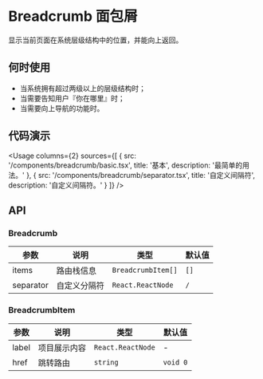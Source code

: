 
# Breadcrumb 面包屑

显示当前页面在系统层级结构中的位置，并能向上返回。

## 何时使用

- 当系统拥有超过两级以上的层级结构时；
- 当需要告知用户『你在哪里』时；
- 当需要向上导航的功能时。

## 代码演示

<Usage
  columns={2}
  sources={[
    {
      src: '/components/breadcrumb/basic.tsx',
      title: '基本',
      description: '最简单的用法。'
    },
    {
      src: '/components/breadcrumb/separator.tsx',
      title: '自定义间隔符',
      description: '自定义间隔符。'
    }
  ]}
/>

## API

### Breadcrumb

| 参数      | 说明         | 类型               | 默认值 |
| --------- | ------------ | ------------------ | ------ |
| items     | 路由栈信息   | `BreadcrumbItem[]` | `[]`   |
| separator | 自定义分隔符 | `React.ReactNode`  | `/`    |

### BreadcrumbItem

| 参数  | 说明         | 类型              | 默认值   |
| ----- | ------------ | ----------------- | -------- |
| label | 项目展示内容 | `React.ReactNode` | -        |
| href  | 跳转路由     | `string`          | `void 0` |
